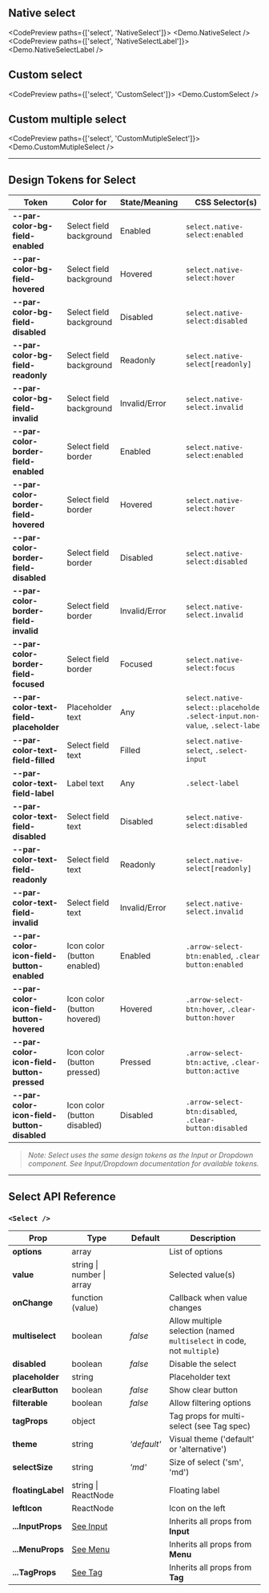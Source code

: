 
## Native select

<CodePreview paths={['select', 'NativeSelect']}>
  <Demo.NativeSelect />
</CodePreview>
<CodePreview paths={['select', 'NativeSelectLabel']}>
  <Demo.NativeSelectLabel />
</CodePreview>

## Custom select

<CodePreview paths={['select', 'CustomSelect']}>
  <Demo.CustomSelect />
</CodePreview>

## Custom multiple select

<CodePreview paths={['select', 'CustomMutipleSelect']}>
  <Demo.CustomMutipleSelect />
</CodePreview>

---

## Design Tokens for Select

| **Token**                                  | **Color for**                | **State/Meaning** | **CSS Selector(s)**                                                             |
| ------------------------------------------ | ---------------------------- | ----------------- | ------------------------------------------------------------------------------- |
| **--par-color-bg-field-enabled**           | Select field background      | Enabled           | `select.native-select:enabled`                                                  |
| **--par-color-bg-field-hovered**           | Select field background      | Hovered           | `select.native-select:hover`                                                    |
| **--par-color-bg-field-disabled**          | Select field background      | Disabled          | `select.native-select:disabled`                                                 |
| **--par-color-bg-field-readonly**          | Select field background      | Readonly          | `select.native-select[readonly]`                                                |
| **--par-color-bg-field-invalid**           | Select field background      | Invalid/Error     | `select.native-select.invalid`                                                  |
| **--par-color-border-field-enabled**       | Select field border          | Enabled           | `select.native-select:enabled`                                                  |
| **--par-color-border-field-hovered**       | Select field border          | Hovered           | `select.native-select:hover`                                                    |
| **--par-color-border-field-disabled**      | Select field border          | Disabled          | `select.native-select:disabled`                                                 |
| **--par-color-border-field-invalid**       | Select field border          | Invalid/Error     | `select.native-select.invalid`                                                  |
| **--par-color-border-field-focused**       | Select field border          | Focused           | `select.native-select:focus`                                                    |
| **--par-color-text-field-placeholder**     | Placeholder text             | Any               | `select.native-select::placeholder`, `.select-input.non-value`, `.select-label` |
| **--par-color-text-field-filled**          | Select field text            | Filled            | `select.native-select`, `.select-input`                                         |
| **--par-color-text-field-label**           | Label text                   | Any               | `.select-label`                                                                 |
| **--par-color-text-field-disabled**        | Select field text            | Disabled          | `select.native-select:disabled`                                                 |
| **--par-color-text-field-readonly**        | Select field text            | Readonly          | `select.native-select[readonly]`                                                |
| **--par-color-text-field-invalid**         | Select field text            | Invalid/Error     | `select.native-select.invalid`                                                  |
| **--par-color-icon-field-button-enabled**  | Icon color (button enabled)  | Enabled           | `.arrow-select-btn:enabled`, `.clear-button:enabled`                            |
| **--par-color-icon-field-button-hovered**  | Icon color (button hovered)  | Hovered           | `.arrow-select-btn:hover`, `.clear-button:hover`                                |
| **--par-color-icon-field-button-pressed**  | Icon color (button pressed)  | Pressed           | `.arrow-select-btn:active`, `.clear-button:active`                              |
| **--par-color-icon-field-button-disabled** | Icon color (button disabled) | Disabled          | `.arrow-select-btn:disabled`, `.clear-button:disabled`                          |

> _Note: Select uses the same design tokens as the Input or Dropdown component. See Input/Dropdown documentation for available tokens._

---

## Select API Reference

### `<Select />`

| **Prop**          | **Type**                       | **Default** | **Description**                                                        |
| ----------------- | ------------------------------ | ----------- | ---------------------------------------------------------------------- |
| **options**       | array                          |             | List of options                                                        |
| **value**         | string \| number \| array      |             | Selected value(s)                                                      |
| **onChange**      | function (value)               |             | Callback when value changes                                            |
| **multiselect**   | boolean                        | _false_     | Allow multiple selection (named `multiselect` in code, not `multiple`) |
| **disabled**      | boolean                        | _false_     | Disable the select                                                     |
| **placeholder**   | string                         |             | Placeholder text                                                       |
| **clearButton**   | boolean                        | _false_     | Show clear button                                                      |
| **filterable**    | boolean                        | _false_     | Allow filtering options                                                |
| **tagProps**      | object                         |             | Tag props for multi-select (see Tag spec)                              |
| **theme**         | string                         | _'default'_ | Visual theme ('default' or 'alternative')                              |
| **selectSize**    | string                         | _'md'_      | Size of select ('sm', 'md')                                            |
| **floatingLabel** | string \| ReactNode            |             | Floating label                                                         |
| **leftIcon**      | ReactNode                      |             | Icon on the left                                                       |
| **...InputProps** | [See Input](../base-input/dev) |             | Inherits all props from **Input**                                      |
| **...MenuProps**  | [See Menu](../menu/dev)        |             | Inherits all props from **Menu**                                       |
| **...TagProps**   | [See Tag](../tag/dev)          |             | Inherits all props from **Tag**                                        |
